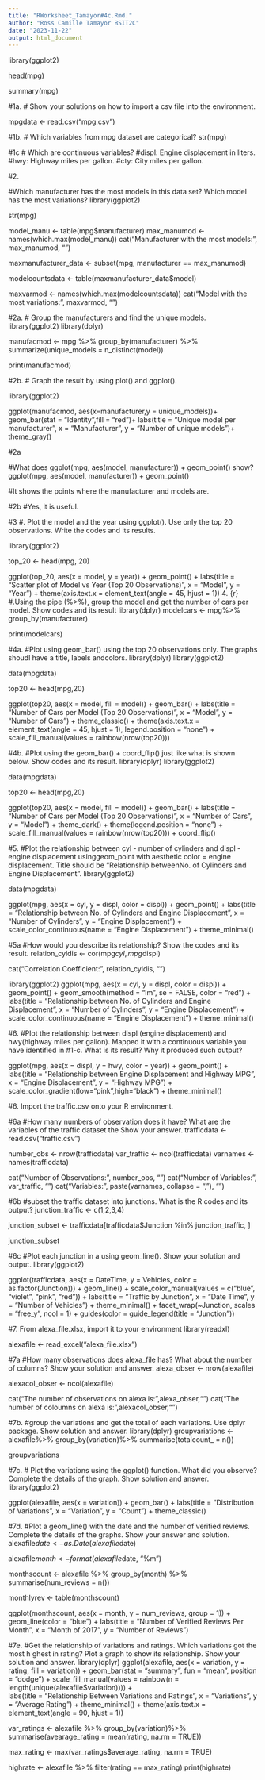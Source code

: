 ```yaml
---
title: "RWorksheet_Tamayor#4c.Rmd."
author: "Ross Camille Tamayor BSIT2C"
date: "2023-11-22"
output: html_document
---
```



library(ggplot2)

head(mpg)
  
summary(mpg)




#1a.
# Show your solutions on how to import a csv file into the environment.

mpgdata <- read.csv("mpg.csv")


#1b. 
# Which variables from mpg dataset are categorical?
str(mpg)

#1c
# Which are continuous variables?
#displ: Engine displacement in liters.
#hwy: Highway miles per gallon.
#cty: City miles per gallon.


#2.

#Which manufacturer has the most models in this data set? Which model has the most variations?
library(ggplot2)

str(mpg)

model_manu <- table(mpg$manufacturer)
max_manumod <- names(which.max(model_manu))
cat("Manufacturer with the most models:", max_manumod, "\n")

maxmanufacturer_data <- subset(mpg, manufacturer ==  max_manumod)


modelcountsdata <- table(maxmanufacturer_data$model)

maxvarmod <- names(which.max(modelcountsdata))
cat("Model with the most variations:", maxvarmod, "\n")

#2a.
# Group the manufacturers and find the unique models.
library(ggplot2)
library(dplyr)


manufacmod <- mpg %>%
  group_by(manufacturer) %>%
  summarize(unique_models = n_distinct(model))


print(manufacmod)



#2b.
# Graph the result by using plot() and ggplot().

library(ggplot2)


ggplot(manufacmod, aes(x=manufacturer,y = unique_models))+
  geom_bar(stat = "Identity",fill = "red")+
  labs(title = "Unique model per manufacturer",
       x = "Manufacturer",
       y = "Number of unique models")+
  theme_gray()



#2a

#What does ggplot(mpg, aes(model, manufacturer)) + geom_point() show?
ggplot(mpg, aes(model, manufacturer)) + geom_point()

#It shows the points where the manufacturer and models are.

#2b
#Yes, it is useful.

#3
#. Plot the model and the year using ggplot(). Use only the top 20 observations. Write the codes and its results.

library(ggplot2)

top_20 <- head(mpg, 20)

ggplot(top_20, aes(x = model, y = year)) +
  geom_point() +
  labs(title = "Scatter plot of Model vs Year (Top 20 Observations)",
       x = "Model",
       y = "Year") +
  theme(axis.text.x = element_text(angle = 45, hjust = 1)) 
4.
{r}
#.Using the pipe (%>%), group the model and get the number of cars per model. Show codes and its result
library(dplyr)
modelcars <- mpg%>%
  group_by(manufacturer)
 

print(modelcars)



#4a.
#Plot using geom_bar() using the top 20 observations only. The graphs shoudl have a title, labels andcolors. 
library(dplyr)
library(ggplot2)

data(mpgdata)

top20 <- head(mpg,20)

ggplot(top20, aes(x = model, fill = model)) +
  geom_bar() +
  labs(title = "Number of Cars per Model (Top 20 Observations)",
       x = "Model",
       y = "Number of Cars") +
  theme_classic() +
  theme(axis.text.x = element_text(angle = 45, hjust = 1), legend.position = "none") +
  scale_fill_manual(values = rainbow(nrow(top20))) 


#4b.
#Plot using the geom_bar() + coord_flip() just like what is shown below. Show codes and its result.
library(dplyr)
library(ggplot2)

data(mpgdata)

top20 <- head(mpg,20)

ggplot(top20, aes(x = model, fill = model)) +
  geom_bar() +
  labs(title = "Number of Cars per Model (Top 20 Observations)",
       x = "Number of Cars",
       y = "Model") +
  theme_dark() +
  theme(legend.position = "none") +
  scale_fill_manual(values = rainbow(nrow(top20))) +
  coord_flip()

#5.
#Plot the relationship between cyl - number of cylinders and displ - engine displacement usinggeom_point with aesthetic color = engine displacement. Title should be “Relationship betweenNo. of Cylinders and Engine Displacement”.
library(ggplot2)

data(mpgdata)


ggplot(mpg, aes(x = cyl, y = displ, color = displ)) +
  geom_point() +
  labs(title = "Relationship between No. of Cylinders and Engine Displacement",
       x = "Number of Cylinders",
       y = "Engine Displacement") +
  scale_color_continuous(name = "Engine Displacement") +
  theme_minimal()


#5a
#How would you describe its relationship? Show the codes and its result.
relation_cyldis <- cor(mpg$cyl , mpg$displ)

cat("Correlation Coefficient:", relation_cyldis, "\n")


library(ggplot2)
ggplot(mpg, aes(x = cyl, y = displ, color = displ)) +
  geom_point() +
  geom_smooth(method = "lm", se = FALSE, color = "red") +
  labs(title = "Relationship between No. of Cylinders and Engine Displacement",
       x = "Number of Cylinders",
       y = "Engine Displacement") +
  scale_color_continuous(name = "Engine Displacement") +
  theme_minimal()


#6. 
#Plot the relationship between displ (engine displacement) and hwy(highway miles per gallon). Mapped it with a continuous variable you have identified in #1-c. What is its result? Why it produced such output?

ggplot(mpg, aes(x = displ, y = hwy, color = year)) +
  geom_point() +
  labs(title = "Relationship between Engine Displacement and Highway MPG",
       x = "Engine Displacement",
       y = "Highway MPG") +
  scale_color_gradient(low="pink",high="black") +
  theme_minimal()




#6. Import the traffic.csv onto your R environment.

#6a
#How many numbers of observation does it have? What are the variables of the traffic dataset the Show your answer.
trafficdata <- read.csv("traffic.csv")

number_obs <- nrow(trafficdata)
var_traffic <- ncol(trafficdata)
varnames <- names(trafficdata)

cat("Number of Observations:", number_obs, "\n")
cat("Number of Variables:", var_traffic, "\n")
cat("Variables:", paste(varnames, collapse = ", "), "\n")



#6b
#subset the traffic dataset into junctions. What is the R codes and its output?
junction_traffic <- c(1,2,3,4)


junction_subset <- trafficdata[trafficdata$Junction %in% junction_traffic, ]

junction_subset




#6c
#Plot each junction in a using geom_line(). Show your solution and output.
library(ggplot2)

ggplot(trafficdata, aes(x = DateTime, y = Vehicles, color = as.factor(Junction))) +
  geom_line() +
  scale_color_manual(values = c("blue", "violet", "pink", "red")) + 
  labs(title = "Traffic by Junction",
       x = "Date Time",
       y = "Number of Vehicles") +
  theme_minimal() +
  facet_wrap(~Junction, scales = "free_y", ncol = 1) +
  guides(color = guide_legend(title = "Junction"))




#7. From alexa_file.xlsx, import it to your environment
library(readxl)

alexafile <- read_excel("alexa_file.xlsx")


#7a
#How many observations does alexa_file has? What about the number of columns? Show your solution and answer.
alexa_obser <- nrow(alexafile)

alexacol_obser <- ncol(alexafile)



cat("The number of observations on alexa is:",alexa_obser,"\n")
cat("The number of coloumns on alexa is:",alexacol_obser,"\n")



#7b.
#group the variations and get the total of each variations. Use dplyr package. Show solution and answer.
library(dplyr)
groupvariations <- alexafile%>%
  group_by(variation)%>%
  summarise(totalcount_ = n())
 

groupvariations


#7c.
# Plot the variations using the ggplot() function. What did you observe? Complete the details of the graph. Show solution and answer.
library(ggplot2)

ggplot(alexafile, aes(x = variation)) +
  geom_bar() +
  labs(title = "Distribution of Variations",
       x = "Variation",
       y = "Count") +
  theme_classic()

#7d. 
#Plot a geom_line() with the date and the number of verified reviews. Complete the details of the graphs. Show your answer and solution.
alexafile$date <- as.Date(alexafile$date)

alexafile$month <- format(alexafile$date, "%m")

monthscount <- alexafile %>%
  group_by(month) %>%
  summarise(num_reviews = n())


monthlyrev <- table(monthscount)

ggplot(monthscount, aes(x = month, y = num_reviews, group = 1)) +
  geom_line(color = "blue") +
  labs(title = "Number of Verified Reviews Per Month",
       x = "Month of 2017", y = "Number of Reviews")


#7e. 
#Get the relationship of variations and ratings. Which variations got the most h ghest in rating? Plot a graph to show its relationship. Show your solution and answer.
library(dplyr)
ggplot(alexafile, aes(x = variation, y = rating, fill = variation)) +
  geom_bar(stat = "summary", fun = "mean", position = "dodge") +
  scale_fill_manual(values = rainbow(n = length(unique(alexafile$variation)))) +  
  labs(title = "Relationship Between Variations and Ratings",
       x = "Variations",
       y = "Average Rating") +
  theme_minimal() +
  theme(axis.text.x = element_text(angle = 90, hjust = 1))

var_ratings <-  alexafile %>%
  group_by(variation)%>%
  summarise(avearage_rating = mean(rating, na.rm = TRUE))

max_rating <- max(var_ratings$average_rating, na.rm = TRUE)

highrate <- alexafile %>%
  filter(rating == max_rating)
print(highrate)



